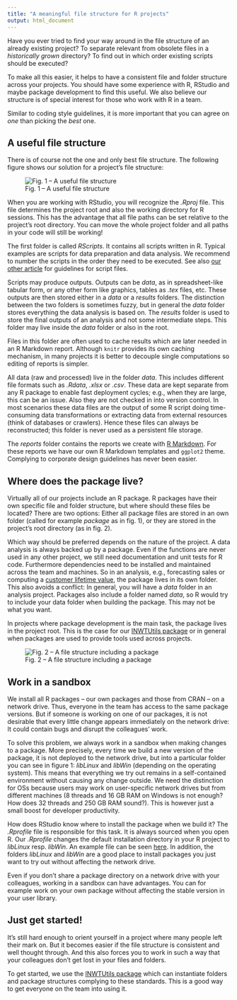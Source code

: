 ```yaml
---
title: "A meaningful file structure for R projects"
output: html_document
---
```


Have you ever tried to find your way around in the file structure of an already
existing project? To separate relevant from obsolete files in a *historically
grown* directory? To find out in which order existing scripts should be
executed?

To make all this easier, it helps to have a consistent file and folder structure
across your projects. You should have some experience with R, RStudio and maybe
package development to find this useful. We also believe our structure is of
special interest for those who work with R in a team.

Similar to coding style guidelines, it is more important that you can agree on
*one* than picking the *best* one.


## A useful file structure

There is of course not the one and only best file structure. The following
figure shows our solution for a project's file structure:

![Fig. 1 -- A useful file structure](fileStructure.png)

When you are working with RStudio, you will recognize the *.Rproj* file. This file
determines the project root and also the working directory for R sessions. This
has the advantage that all file paths can be set relative to the project's root
directory. You can move the whole project folder and all paths in your code will
still be working!

The first folder is called *RScripts*. It contains all scripts written in R.
Typical examples are scripts for data preparation and data analysis. We
recommend to number the scripts in the order they need to be executed. See
also [our other article](??) for guidelines for script files.

Scripts may
produce outputs. Outputs can be *data*, as in spreadsheet-like tabular form, or
any other form like graphics, tables as *.tex* files, etc. These outputs are
then stored either in a *data* or a *results* folders. The distinction between
the two folders is sometimes fuzzy, but in general the *data* folder stores
everything the data analysis is based on. The *results* folder is used to store
the final outputs of an analysis and not some intermediate steps. This folder
may live inside the *data* folder or also in the root. 

Files in this folder are often used to cache results which are later needed in an
R Markdown report. Although `knitr` provides its own caching mechanism, in many
projects it is better to decouple single computations so editing of reports is
simpler.

All data (raw and processed) live in the folder *data*. This includes different
file formats such as *.Rdata*, *.xlsx* or *.csv*. These data are kept separate
from any R package to enable fast deployment cycles; e.g., when they are large,
this can be an issue. Also they are not checked in into version control. In most
scenarios these data files are the output of some R script doing time-consuming
data transformations or extracting data from external resources (think of
databases or crawlers). Hence these files can always be reconstructed; this folder
is never used as a persistent file storage.

The *reports* folder contains the reports we create
with [R Markdown](http://rmarkdown.rstudio.com/). For these reports we have our
own R Markdown templates and `ggplot2` theme. Complying to corporate design
guidelines has never been easier.

## Where does the package live?

Virtually all of our projects include an R package. R packages have their own
specific file and folder structure, but where should these files be located?
There are two options: Either all package files are stored in an own folder
(called for example *package* as in fig. 1), or they are stored in the project’s
root directory (as in fig. 2).

Which way should be preferred depends on the nature of the project. A data
analysis is always backed up by a package. Even if the functions are never used
in any other project, we still need documentation and unit tests for R code.
Furthermore dependencies need to be installed and maintained across the team and
machines. So in an analysis, e.g., forecasting sales or computing
a [customer lifetime value](https://www.inwt-statistics.com/business-cases/customer-lifetime-value.html),
the package lives in its own folder. This also avoids a conflict: In general,
you will have a *data* folder in an analysis project. Packages also include a
folder named *data*, so R would try to include your data folder when building
the package. This may not be what you want.

In projects where package development is the main task, the package lives in the
project root. This is the case for our
[INWTUtils package](https://github.com/INWT/INWTUtils) or in general when packages 
are used to provide tools used across projects.

![Fig. 2 -- A file structure including a package](fileStructureWithPkg.png)


## Work in a sandbox

We install all R packages -- our own packages and those from CRAN -- on a
network drive. Thus, everyone in the team has access to the same package
versions. But if someone is working on one of our packages, it is not desirable
that every little change appears immediately on the network drive: It could
contain bugs and disrupt the colleagues’ work.

To solve this problem, we always work in a sandbox when making changes to a
package. More precisely, every time we build a new version of the package, it is
not deployed to the network drive, but into a particular folder you can see in
figure 1: *libLinux* and *libWin* (depending on the operating system). This
means that everything we try out remains in a self-contained environment without
causing any change outside. We need the distinction for OSs because users may
work on user-specific network drives but from different machines (8 threads and 16
GB RAM on Windows is not enough? How does 32 threads and 250 GB RAM sound?). This is
however just a small boost for developer productivity.

How does RStudio know where to install the package when we build it? The
*.Rprofile* file is responsible for this task. It is always sourced when you
open R. Our *.Rprofile* changes the default installation directory in your R
project to *libLinux* resp. *libWin*. An example file can be seen [here](https://github.com/INWT/INWTUtils/blob/master/.Rprofile). In addition, the folders *libLinux* and *libWin* are a good place to install
packages you just want to try out without affecting the network drive.

Even if you don't share a package directory on a network drive with your
colleagues, working in a sandbox can have advantages. You can for example work
on your own package without affecting the stable version in your user library.

 
## Just get started!

It’s still hard enough to orient yourself in a project where many people left
their mark on. But it becomes easier if the file structure is consistent and
well thought through. And this also forces you to work in such a way that your
colleagues don’t get lost in your files and folders.

To get started, we use the [INWTUtils package](https://github.com/INWT/INWTUtils)
which can instantiate folders and package structures complying to these
standards. This is a good way to get everyone on the team into using it.
